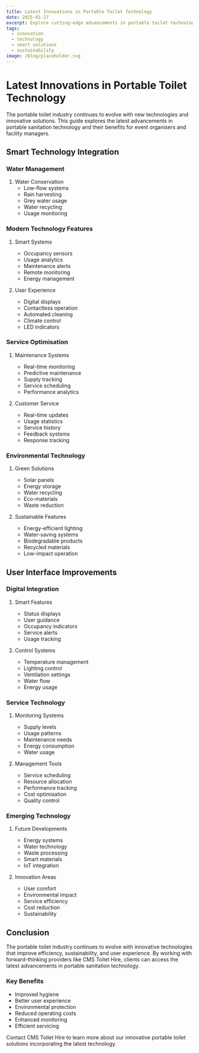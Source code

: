 ```yaml
---
title: Latest Innovations in Portable Toilet Technology
date: 2025-01-27
excerpt: Explore cutting-edge advancements in portable toilet technology, from smart monitoring systems to eco-friendly solutions. Learn how modern innovations are revolutionising portable sanitation with enhanced user comfort, improved efficiency, and sustainable features for events and construction sites.
tags:
  - innovation
  - technology
  - smart solutions
  - sustainability
image: /blog/placeholder.svg
---
```


# Latest Innovations in Portable Toilet Technology

The portable toilet industry continues to evolve with new technologies and innovative solutions. This guide explores the latest advancements in portable sanitation technology and their benefits for event organisers and facility managers.

## Smart Technology Integration

### Water Management
1. Water Conservation
   - Low-flow systems
   - Rain harvesting
   - Grey water usage
   - Water recycling
   - Usage monitoring

### Modern Technology Features
1. Smart Systems
   - Occupancy sensors
   - Usage analytics
   - Maintenance alerts
   - Remote monitoring
   - Energy management

2. User Experience
   - Digital displays
   - Contactless operation
   - Automated cleaning
   - Climate control
   - LED indicators

### Service Optimisation
1. Maintenance Systems
   - Real-time monitoring
   - Predictive maintenance
   - Supply tracking
   - Service scheduling
   - Performance analytics

2. Customer Service
   - Real-time updates
   - Usage statistics
   - Service history
   - Feedback systems
   - Response tracking

### Environmental Technology
1. Green Solutions
   - Solar panels
   - Energy storage
   - Water recycling
   - Eco-materials
   - Waste reduction

2. Sustainable Features
   - Energy-efficient lighting
   - Water-saving systems
   - Biodegradable products
   - Recycled materials
   - Low-impact operation

## User Interface Improvements

### Digital Integration
1. Smart Features
   - Status displays
   - User guidance
   - Occupancy indicators
   - Service alerts
   - Usage tracking

2. Control Systems
   - Temperature management
   - Lighting control
   - Ventilation settings
   - Water flow
   - Energy usage

### Service Technology

1. Monitoring Systems
   - Supply levels
   - Usage patterns
   - Maintenance needs
   - Energy consumption
   - Water usage

2. Management Tools
   - Service scheduling
   - Resource allocation
   - Performance tracking
   - Cost optimisation
   - Quality control

### Emerging Technology

1. Future Developments
   - Energy systems
   - Water technology
   - Waste processing
   - Smart materials
   - IoT integration

2. Innovation Areas
   - User comfort
   - Environmental impact
   - Service efficiency
   - Cost reduction
   - Sustainability

## Conclusion

The portable toilet industry continues to evolve with innovative technologies that improve efficiency, sustainability, and user experience. By working with forward-thinking providers like CMS Toilet Hire, clients can access the latest advancements in portable sanitation technology.

### Key Benefits
- Improved hygiene
- Better user experience
- Environmental protection
- Reduced operating costs
- Enhanced monitoring
- Efficient servicing

Contact CMS Toilet Hire to learn more about our innovative portable toilet solutions incorporating the latest technology.
